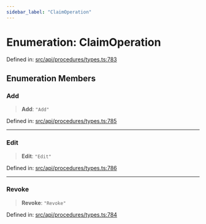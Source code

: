 ```yaml
---
sidebar_label: "ClaimOperation"
---
```


# Enumeration: ClaimOperation

Defined in: [src/api/procedures/types.ts:783](https://github.com/PolymeshAssociation/polymesh-sdk/blob/bee6a2fe7a8ce5db42a6982e793782182cde2153/src/api/procedures/types.ts#L783)

## Enumeration Members

### Add

> **Add**: `"Add"`

Defined in: [src/api/procedures/types.ts:785](https://github.com/PolymeshAssociation/polymesh-sdk/blob/bee6a2fe7a8ce5db42a6982e793782182cde2153/src/api/procedures/types.ts#L785)

***

### Edit

> **Edit**: `"Edit"`

Defined in: [src/api/procedures/types.ts:786](https://github.com/PolymeshAssociation/polymesh-sdk/blob/bee6a2fe7a8ce5db42a6982e793782182cde2153/src/api/procedures/types.ts#L786)

***

### Revoke

> **Revoke**: `"Revoke"`

Defined in: [src/api/procedures/types.ts:784](https://github.com/PolymeshAssociation/polymesh-sdk/blob/bee6a2fe7a8ce5db42a6982e793782182cde2153/src/api/procedures/types.ts#L784)
